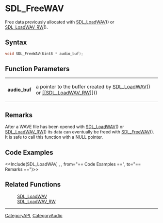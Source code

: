 = SDL_FreeWAV =

Free data previously allocated with [[SDL_LoadWAV]]() or [[SDL_LoadWAV_RW]]().

== Syntax ==

<syntaxhighlight lang='c'>
void SDL_FreeWAV(Uint8 * audio_buf);
</syntaxhighlight>

== Function Parameters ==

{|
|'''audio_buf'''
|a pointer to the buffer created by [[SDL_LoadWAV]]() or [[[[SDL_LoadWAV_RW]]]]()
|}

== Remarks ==

After a WAVE file has been opened with [[SDL_LoadWAV]]() or
[[SDL_LoadWAV_RW]]() its data can eventually be freed with
[[SDL_FreeWAV]](). It is safe to call this function with a NULL pointer.

== Code Examples ==

<<Include(SDL_LoadWAV, , , from="== Code Examples ==", to="== Remarks ==")>>

== Related Functions ==

:[[SDL_LoadWAV]]
:[[SDL_LoadWAV_RW]]

----
[[CategoryAPI]], [[CategoryAudio]]


